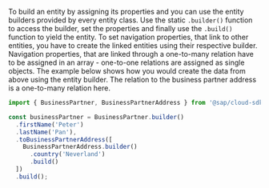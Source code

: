 To build an entity by assigning its properties and you can use the entity builders provided by every entity class.
Use the static `.builder()` function to access the builder, set the properties and finally use the `.build()` function to yield the entity.
To set navigation properties, that link to other entities, you have to create the linked entities using their respective builder.
Navigation properties, that are linked through a one-to-many relation have to be assigned in an array - one-to-one relations are assigned as single objects.
The example below shows how you would create the data from above using the entity builder.
The relation to the business partner address is a one-to-many relation here.

```ts
import { BusinessPartner, BusinessPartnerAddress } from '@sap/cloud-sdk-vdm-business-partner-service';

const businessPartner = BusinessPartner.builder()
  .firstName('Peter')
  .lastName('Pan'),
  .toBusinessPartnerAddress([
    BusinessPartnerAddress.builder()
      .country('Neverland')
      .build()
  ])
  .build();
```
